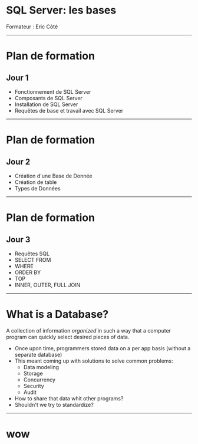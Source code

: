 # SQL Server: les bases

Formateur : Eric Côté

---

# Plan de formation
## Jour 1
- Fonctionnement de SQL Server
- Composants de SQL Server
- Installation de SQL Server
- Requêtes de base et travail avec SQL Server


---

# Plan de formation
## Jour 2
- Création d'une Base de Donnée
- Création de table
- Types de Données

---

# Plan de formation
## Jour 3
- Requêtes SQL
- SELECT FROM
- WHERE
- ORDER BY
- TOP
- INNER, OUTER, FULL JOIN


---

# What is a Database?

A collection of information _organized_ in such a way that a computer program can quickly select desired pieces of data.

- Once upon time, programmers stored data on a per app basis (without a separate database)
- This meant coming up with solutions to solve common problems:
  - Data modeling
  - Storage
  - Concurrency
  - Security
  - Audit
- How to share that data whit other programs?
- Shouldn't we try to standardize?




---

# wow


